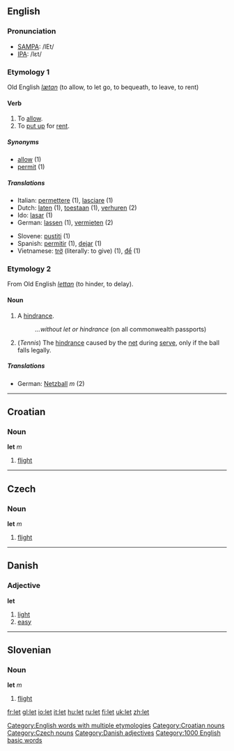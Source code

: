 {{see|Let}}

==English==

{{rank|whole|find|got|192|let|world|thing|set}}

=== Pronunciation ===
*[[w:SAMPA|SAMPA]]: /lEt/
*[[w:IPA|IPA]]: /lεt/

===Etymology 1===
Old English ''[[lætan]]'' (to allow, to let go, to bequeath, to leave, to rent)
==== Verb ====
{{irregverb|'''to let'''|'''[[lets]]'''|'''let'''|'''let'''|'''[[letting]]'''}}

#To [[allow]].
#To [[put up]] for [[rent]].

=====Synonyms=====
*[[allow]] (1)
*[[permit]] (1)

=====Translations=====
{{top}}
*Italian: [[permettere]] (1), [[lasciare]] (1)
*Dutch: [[laten]] (1), [[toestaan]] (1), [[verhuren]] (2)
*Ido: [[lasar]] (1)
*German: [[lassen]] (1), [[vermieten]] (2)
{{mid}}
*Slovene: [[pustiti]] (1)
*Spanish: [[permitir]] (1), [[dejar]] (1)
*Vietnamese: [[trở]] (literally: to give) (1), [[để]] (1)
{{bottom}}

===Etymology 2===
From Old English ''[[lettan]]'' (to hinder, to delay).
====Noun====
{{en-noun|let|lets}}

#A [[hindrance]].
#:''...without let or hindrance'' (on all commonwealth passports)
#(''Tennis'') The [[hindrance]] caused by the [[net]] during [[serve]], only if the ball falls legally.

=====Translations=====
{{top}}
*German: [[Netzball]] ''m'' (2)
{{mid}}
{{bottom}}

[[Category:English words with multiple etymologies]]

----

==Croatian==
===Noun===
'''let''' ''m''

#[[flight]]

[[Category:Croatian nouns]]

----

==Czech==
===Noun===
'''let''' ''m''

#[[flight]]

[[Category:Czech nouns]]

----

==Danish==
=== Adjective ===
'''let'''

#[[light]]
#[[easy]]

[[Category:Danish adjectives]]

----

==Slovenian==
===Noun===
'''let''' ''m''

# [[flight]]

[[Category:1000 English basic words]]

[[fr:let]]
[[gl:let]]
[[io:let]]
[[it:let]]
[[hu:let]]
[[ru:let]]
[[fi:let]]
[[uk:let]]
[[zh:let]]